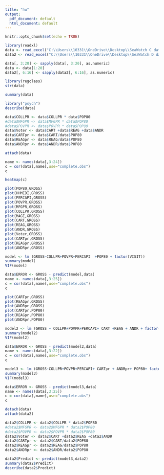 ---
title: "hw"
output:
  pdf_document: default
  html_document: default
---

```{r setup, include=FALSE}
knitr::opts_chunk$set(echo = TRUE)
```


```{r}
library(readxl)
data <- read_excel("C:\\Users\\10331\\OneDrive\\Desktop\\SeaWatch C data.xls")
data2 <- read_excel("C:\\Users\\10331\\OneDrive\\Desktop\\SeaWatch D data.xls")
```

```{r}
data[, 3:20] <- sapply(data[, 3:20], as.numeric)
data <- data[1:20]
data2[, 6:16] <- sapply(data2[, 6:16], as.numeric)
```


```{r}
library(regclass)
str(data)
```
```{r}
summary(data)
```

```{r}
library("psych")
describe(data)
```
```{r}
data$COLLPR <- data$COLLPR * data$POP80
#data$MFGPR <- data$MFGPR * data$POP80
#data$POVPR <- data$POVPR * data$POP80
data$Voter <- data$CART +data$REAG +data$ANDR
data$CARTpr <- data$CART/data$POP80
data$REAGpr <- data$REAG/data$POP80
data$ANDRpr <- data$ANDR/data$POP80
```

```{r}
attach(data)
```

```{r}
name <- names(data[,3:24])
c = cor(data[,name],use="complete.obs")
c
```
```{r}
heatmap(c)
```
```{r}
plot(POP80,GROSS)
plot(HHMEDI,GROSS)
plot(PERCAPI,GROSS)
plot(POVPR,GROSS)
plot(MFGPR,GROSS)
plot(COLLPR,GROSS)
plot(MAGE,GROSS)
plot(CART,GROSS)
plot(REAG,GROSS)
plot(ANDR,GROSS)
plot(Voter,GROSS)
plot(CARTpr,GROSS)
plot(REAGpr,GROSS)
plot(ANDRpr,GROSS)
```

```{r}
model <- lm (GROSS~COLLPR+POVPR+PERCAPI  +POP80 + factor(VISIT))
summary(model)
VIF(model)
```
```{r}
data$ERROR <- GROSS - predict(model,data)
name <- names(data[,3:25])
c = cor(data[,name],use="complete.obs")
c
```
```{r}
plot(CARTpr,GROSS)
plot(REAGpr,GROSS)
plot(ANDRpr,GROSS)
plot(CARTpr,POP80)
plot(REAGpr,POP80)
plot(ANDRpr,POP80)
```


```{r}
model2 <- lm (GROSS ~ COLLPR+POVPR+PERCAPI+ CART +REAG + ANDR + factor(VISIT))
summary(model2)
VIF(model2)
```
```{r}
data$ERROR <- GROSS - predict(model2,data)
name <- names(data[,3:22])
c = cor(data[,name],use="complete.obs")
c
```

```{r}
model3 <- lm (GROSS~COLLPR+POVPR+PERCAPI+ CARTpr + ANDRpr+ POP80+ factor(VISIT))
summary(model3)
VIF(model3)
```
```{r}
data$ERROR <- GROSS - predict(model3,data)
name <- names(data[,3:25])
c = cor(data[,name],use="complete.obs")
c
```


```{r}
detach(data)
attach(data2)
```

```{r}
data2$COLLPR <- data2$COLLPR * data2$POP80
#data2$MFGPR <- data2$MFGPR * data2$POP80
#data2$POVPR <- data2$POVPR * data2$POP80
data2$Voter <- data2$CART +data2$REAG +data2$ANDR
data2$CARTpr <- data2$CART/data2$POP80
data2$REAGpr <- data2$REAG/data2$POP80
data2$ANDRpr <- data2$ANDR/data2$POP80
```

```{r}
data2$Predict <- predict(model3,data2)
summary(data2$Predict)
describe(data2$Predict)
```


